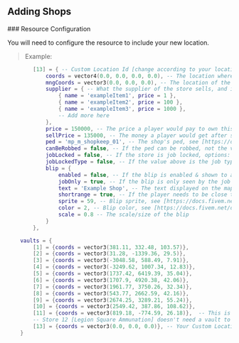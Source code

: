 ## Adding Shops


<Steps>
### Resource Configuration

You will need to configure the resource to include your new location.

<FileTree>
  <FileTree.Folder name="cubic_shops" defaultOpen>
    <FileTree.Folder name="cfg" defaultOpen>
      <FileTree.File name="config.lua" />
    </FileTree.Folder>
  </FileTree.Folder>
</FileTree>

> Example:

```lua filename="config.lua" copy {1}
        [13] = { -- Custom Location Id [change according to your location number]
            coords = vector4(0.0, 0.0, 0.0, 0.0), -- The location where the shop's ped would spawn
            mngCoords = vector3(0.0, 0.0, 0.0), -- The location of the shop management, set to nil so a player can't purchase it
            supplier = { -- What the supplier of the store sells, and if the store is unowned it's the default items a player can purchase
                { name = 'exampleItem1', price = 1 },
                { name = 'exampleItem2', price = 100 },
                { name = 'exampleItem3', price = 1000 },
                -- Add more here
            },
            price = 150000, -- The price a player would pay to own this store
            sellPrice = 135000, -- The money a player would get after selling a store
            ped = 'mp_m_shopkeep_01', -- The shop's ped, see [https://docs.fivem.net/docs/game-references/ped-models/] for more information
            canBeRobbed = false, -- If the ped can be robbed, not the vault. Remove the vault coords to disable vault robberies
            jobLocked = false, -- If the store is job locked, options: 'job name here' [lock to a certain job], false [anyone can own it] [only avaliable for QBCore]
            jobLockedType = false, -- If the value above is the job type instead of the job name
            blip = {
                enabled = false, -- If the blip is enabled & shown to all players
                jobOnly = true, -- If the blip is only seen by the job set above [still requires qb-core]
                text = 'Example Shop', -- The text displayed on the map
                shortrange = true, -- If the player needs to be close to the blip to show it
                sprite = 59, -- Blip sprite, see [https://docs.fivem.net/docs/game-references/blips/#blips] for more information
                color = 2, -- Blip color, see [https://docs.fivem.net/docs/game-references/blips/#blip-colors] for more information
                scale = 0.8 -- The scale/size of the blip
            }
        },  
```

```lua filename="config.lua" copy {14}
    vaults = {                                                                                          -- Vault locations [vec3], same order as Config.Stores.peds
        [1] = {coords = vector3(381.11, 332.48, 103.57)},
        [2] = {coords = vector3(31.28, -1339.36, 29.5)},
        [3] = {coords = vector3(-3048.58, 588.49, 7.91)},
        [4] = {coords = vector3(-3249.62, 1007.34, 12.83)},
        [5] = {coords = vector3(1737.42, 6419.39, 35.04)},
        [6] = {coords = vector3(1707.9, 4920.38, 42.06)},
        [7] = {coords = vector3(1961.77, 3750.26, 32.34)},
        [8] = {coords = vector3(543.77, 2662.59, 42.16)},
        [9] = {coords = vector3(2674.25, 3289.21, 55.24)},
        [10] = {coords = vector3(2549.42, 387.86, 108.62)},
        [11] = {coords = vector3(819.18, -774.59, 26.18)},  -- This is for Gabz 24/7 MLO at La Messa, remove this line if you don't use the MLO
        -- Store 12 [Legion Square Ammunation] doesn't need a vault to be robbed, so the line doesn't exist
        [13] = {coords = vector3(0.0, 0.0, 0.0)}, -- Your Custom Location
    } 
```

</Steps>